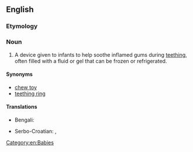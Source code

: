 ==English==

===Etymology===
{{suffix|en|teethe|er}}

===Noun===
{{en-noun}}

# A device given to infants to help soothe inflamed gums during [[teething]], often filled with a fluid or gel that can be frozen or refrigerated.

====Synonyms====
* [[chew toy]]
* [[teething ring]]

====Translations====
{{trans-top|device given to infants to help soothe inflamed gums during [[teething]]}}
* Bengali: {{t+|bn|নোলা}}
{{trans-mid}}
* Serbo-Croatian: {{t|sh|глођа|f}}, {{t+|sh|glođa|f}}
{{trans-bottom}}

[[Category:en:Babies]]